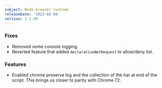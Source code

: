 ```yaml
---
subject: Node browser runtime
releaseDate: '2023-02-09'
version: 1.1.90
---
```


### Fixes
* Removed some console logging.
* Reverted feature that added `declarativeNetRequest` to allow/deny list.

### Features
* Enabled chrome preserve log and the collection of the har at end of the script. This brings us closer to parity with Chrome 72.


